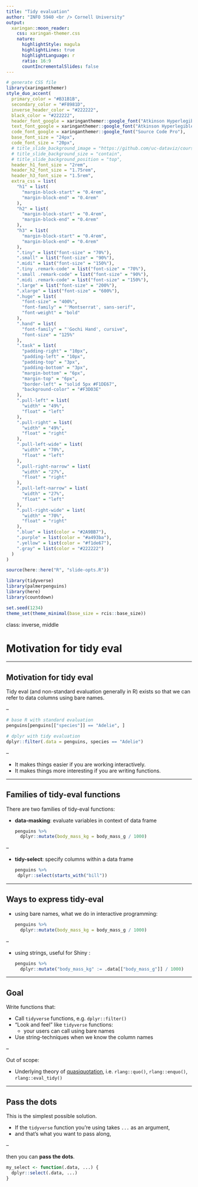```yaml
---
title: "Tidy evaluation"
author: "INFO 5940 <br /> Cornell University"
output:
  xaringan::moon_reader:
    css: xaringan-themer.css
    nature:
      highlightStyle: magula
      highlightLines: true
      highlightLanguage: r
      ratio: 16:9
      countIncrementalSlides: false
---
```


```r
# generate CSS file
library(xaringanthemer)
style_duo_accent(
  primary_color = "#B31B1B",
  secondary_color = "#F8981D",
  inverse_header_color = "#222222",
  black_color = "#222222",
  header_font_google = xaringanthemer::google_font("Atkinson Hyperlegible"),
  text_font_google = xaringanthemer::google_font("Atkinson Hyperlegible"),
  code_font_google = xaringanthemer::google_font("Source Code Pro"),
  base_font_size = "24px",
  code_font_size = "20px",
  # title_slide_background_image = "https://github.com/uc-dataviz/course-notes/raw/main/images/hexsticker.svg",
  # title_slide_background_size = "contain",
  # title_slide_background_position = "top",
  header_h1_font_size = "2rem",
  header_h2_font_size = "1.75rem",
  header_h3_font_size = "1.5rem",
  extra_css = list(
    "h1" = list(
      "margin-block-start" = "0.4rem",
      "margin-block-end" = "0.4rem"
    ),
    "h2" = list(
      "margin-block-start" = "0.4rem",
      "margin-block-end" = "0.4rem"
    ),
    "h3" = list(
      "margin-block-start" = "0.4rem",
      "margin-block-end" = "0.4rem"
    ),
    ".tiny" = list("font-size" = "70%"),
    ".small" = list("font-size" = "90%"),
    ".midi" = list("font-size" = "150%"),
    ".tiny .remark-code" = list("font-size" = "70%"),
    ".small .remark-code" = list("font-size" = "90%"),
    ".midi .remark-code" = list("font-size" = "150%"),
    ".large" = list("font-size" = "200%"),
    ".xlarge" = list("font-size" = "600%"),
    ".huge" = list(
      "font-size" = "400%",
      "font-family" = "'Montserrat', sans-serif",
      "font-weight" = "bold"
    ),
    ".hand" = list(
      "font-family" = "'Gochi Hand', cursive",
      "font-size" = "125%"
    ),
    ".task" = list(
      "padding-right" = "10px",
      "padding-left" = "10px",
      "padding-top" = "3px",
      "padding-bottom" = "3px",
      "margin-bottom" = "6px",
      "margin-top" = "6px",
      "border-left" = "solid 5px #F1DE67",
      "background-color" = "#F3D03E"
    ),
    ".pull-left" = list(
      "width" = "49%",
      "float" = "left"
    ),
    ".pull-right" = list(
      "width" = "49%",
      "float" = "right"
    ),
    ".pull-left-wide" = list(
      "width" = "70%",
      "float" = "left"
    ),
    ".pull-right-narrow" = list(
      "width" = "27%",
      "float" = "right"
    ),
    ".pull-left-narrow" = list(
      "width" = "27%",
      "float" = "left"
    ),
    ".pull-right-wide" = list(
      "width" = "70%",
      "float" = "right"
    ),
    ".blue" = list(color = "#2A9BB7"),
    ".purple" = list(color = "#a493ba"),
    ".yellow" = list(color = "#f1de67"),
    ".gray" = list(color = "#222222")
  )
)

source(here::here("R", "slide-opts.R"))
```

```r
library(tidyverse)
library(palmerpenguins)
library(here)
library(countdown)

set.seed(1234)
theme_set(theme_minimal(base_size = rcis::base_size))
```

class: inverse, middle

# Motivation for tidy eval

---

## Motivation for tidy eval

Tidy eval (and non-standard evaluation generally in R) exists so that we can refer to data columns using bare names.

--

```r
# base R with standard evaluation
penguins[penguins[["species"]] == "Adelie", ]
```

```r
# dplyr with tidy evaluation
dplyr::filter(.data = penguins, species == "Adelie")
```

--

 - It makes things easier if you are working interactively.
 - It makes things more interesting if you are writing functions. 

---

## Families of tidy-eval functions

There are two families of tidy-eval functions:

- **data-masking**: evaluate variables in context of data frame

    ```r
    penguins %>%
      dplyr::mutate(body_mass_kg = body_mass_g / 1000)
    ```
    
--


- **tidy-select**: specify columns within a data frame
 
    ```r
    penguins %>%
     dplyr::select(starts_with("bill"))
    ```

---

## Ways to express tidy-eval 

- using bare names, what we do in interactive programming:

    ```r
    penguins %>%
      dplyr::mutate(body_mass_kg = body_mass_g / 1000)
    ```

--


- using strings, useful for Shiny :

    ```r
    penguins %>%
      dplyr::mutate("body_mass_kg" := .data[["body_mass_g"]] / 1000)
    ```

---

## Goal

Write functions that:

- Call `tidyverse` functions, e.g. `dplyr::filter()`
- "Look and feel" like `tidyverse` functions:
   - your users can call using bare names
- Use string-techniques when we know the column names

--

Out of scope:

- Underlying theory of [quasiquotation](https://adv-r.hadley.nz/metaprogramming.html), i.e. `rlang::quo()`, `rlang::enquo()`, `rlang::eval_tidy()` 

---

## Pass the dots

This is the simplest possible solution. 

- If the `tidyverse` function you're using takes `...` as an argument,
- and that's what you want to pass along, 

--

then you can **pass the dots**.

```r
my_select <- function(.data, ...) {
  dplyr::select(.data, ...)
}
```
